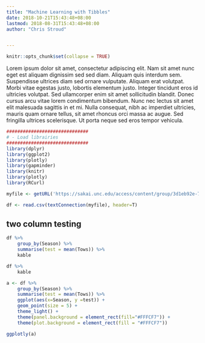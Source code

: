 ```yaml
---
title: "Machine Learning with Tibbles"
date: 2018-10-21T15:43:48+08:00
lastmod: 2018-08-31T15:43:48+08:00
author: "Chris Stroud"


---
```


```r
knitr::opts_chunk$set(collapse = TRUE)
```

Lorem ipsum dolor sit amet, consectetur adipiscing elit. Nam sit amet nunc eget est aliquam dignissim sed sed diam. Aliquam quis interdum sem. Suspendisse ultrices diam sed ornare vulputate. Aliquam erat volutpat. Morbi vitae egestas justo, lobortis elementum justo. Integer tincidunt eros id ultricies volutpat. Sed ullamcorper enim sit amet sollicitudin blandit. Donec cursus arcu vitae lorem condimentum bibendum. Nunc nec lectus sit amet elit malesuada sagittis in et mi. Nulla consequat, nibh ac imperdiet ultricies, mauris quam ornare tellus, sit amet rhoncus orci massa ac augue. Sed fringilla ultrices scelerisque. Ut porta neque sed eros tempor vehicula.

```r
##############################
# - Load librairies
##############################
library(dplyr)
library(ggplot2)
library(plotly)
library(gapminder)
library(knitr)
library(plotly)
library(RCurl)

myfile <- getURL('https://sakai.unc.edu/access/content/group/3d1eb92e-7848-4f55-90c3-7c72a54e7e43/public/data/bycatch.csv', ssl.verifyhost=FALSE, ssl.verifypeer=FALSE)

df <- read.csv(textConnection(myfile), header=T)


```

## two column testing


```r
df %>% 
	group_by(Season) %>% 
	summarise(test = mean(Tows)) %>% 
	kable 
```




```r
df %>% 
	kable 
```



```r
a <- df %>% 
	group_by(Season) %>% 
	summarise(test = mean(Tows)) %>% 
	ggplot(aes(x=Season, y =test)) + 
	geom_point(size = 5) + 
	theme_light() +
	theme(panel.background = element_rect(fill="#FFFCF7")) +
	theme(plot.background = element_rect(fill = "#FFFCF7"))

ggplotly(a)

```






